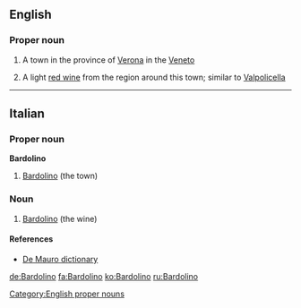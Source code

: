 ==English==

===Proper noun===
{{en-proper noun|s|-}}

# {{context|uncountable|lang=en}} A town in the province of [[Verona]] in the [[Veneto]]
# {{context|countable|lang=en}} A light [[red wine]] from the region around this town; similar to [[Valpolicella]]

[[Category:English proper nouns]]

----

==Italian==

===Proper noun===
'''Bardolino'''

# [[#English|Bardolino]] (the town)

===Noun===
{{it-noun|m}}

# [[#English|Bardolino]] (the wine)

====References====
* [http://www.demauroparavia.it/12347 De Mauro dictionary]

[[de:Bardolino]]
[[fa:Bardolino]]
[[ko:Bardolino]]
[[ru:Bardolino]]